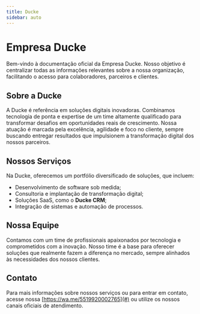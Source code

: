 ```yaml
---
title: Ducke
sidebar: auto
---
```


# Empresa Ducke

Bem-vindo à documentação oficial da Empresa Ducke. Nosso objetivo é centralizar todas as informações relevantes sobre a nossa organização, facilitando o acesso para colaboradores, parceiros e clientes.

## Sobre a Ducke

A Ducke é referência em soluções digitais inovadoras. Combinamos tecnologia de ponta e expertise de um time altamente qualificado para transformar desafios em oportunidades reais de crescimento. Nossa atuação é marcada pela excelência, agilidade e foco no cliente, sempre buscando entregar resultados que impulsionem a transformação digital dos nossos parceiros.

## Nossos Serviços

Na Ducke, oferecemos um portfólio diversificado de soluções, que incluem:
- Desenvolvimento de software sob medida;
- Consultoria e implantação de transformação digital;
- Soluções SaaS, como o **Ducke CRM**;
- Integração de sistemas e automação de processos.

## Nossa Equipe

Contamos com um time de profissionais apaixonados por tecnologia e comprometidos com a inovação. Nosso time é a base para oferecer soluções que realmente fazem a diferença no mercado, sempre alinhados às necessidades dos nossos clientes.

## Contato

Para mais informações sobre nossos serviços ou para entrar em contato, acesse nossa [https://wa.me/5519920002765](#) ou utilize os nossos canais oficiais de atendimento.
